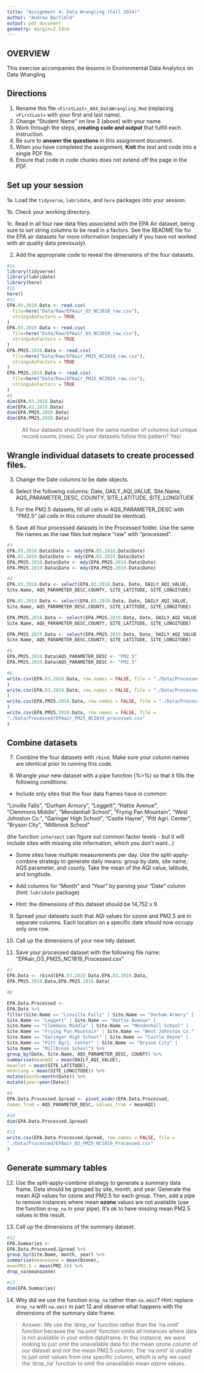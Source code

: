 ```yaml
---
title: "Assignment 4: Data Wrangling (Fall 2024)"
author: "Andrew Barfield"
output: pdf_document
geometry: margin=2.54cm
---
```


## OVERVIEW

This exercise accompanies the lessons in Environmental Data Analytics on Data Wrangling 

## Directions

1. Rename this file `<FirstLast>_A04_DataWrangling.Rmd` (replacing `<FirstLast>` with your first and last name).
2. Change "Student Name" on line 3 (above) with your name.
3. Work through the steps, **creating code and output** that fulfill each instruction.
4. Be sure to **answer the questions** in this assignment document.
5. When you have completed the assignment, **Knit** the text and code into a single PDF file.
6. Ensure that code in code chunks does not extend off the page in the PDF.


## Set up your session 

1a. Load the `tidyverse`,  `lubridate`, and `here` packages into your session.

1b. Check your working directory.

1c. Read in all four raw data files associated with the EPA Air dataset, being sure to set string columns to be read in a factors. See the README file for the EPA air datasets for more information (especially if you have not worked with air quality data previously). 

2. Add the appropriate code to reveal the dimensions of the four datasets. 

```r
#1a 
library(tidyverse)
library(lubridate)
library(here)
#1b 
here()
#1c 
EPA.03.2018.Data <- read.csv(
  file=here("Data/Raw/EPAair_O3_NC2018_raw.csv"),
  stringsAsFactors = TRUE
)
EPA.03.2019.Data <- read.csv(
  file=here("Data/Raw/EPAair_O3_NC2019_raw.csv"), 
  stringsAsFactors = TRUE
)
EPA.PM25.2018.Data <- read.csv(
  file=here("Data/Raw/EPAair_PM25_NC2018_raw.csv"), 
  stringsAsFactors = TRUE
)
EPA.PM25.2019.Data <- read.csv(
  file=here("Data/Raw/EPAair_PM25_NC2019_raw.csv"), 
  stringsAsFactors = TRUE
)
#2 
dim(EPA.03.2018.Data)
dim(EPA.03.2019.Data)
dim(EPA.PM25.2018.Data)
dim(EPA.PM25.2019.Data)
```

>All four datasets should have the same number of columns but unique record counts (rows). Do your datasets follow this pattern? Yes!

## Wrangle individual datasets to create processed files.

3. Change the Date columns to be date objects.

4. Select the following columns: Date, DAILY_AQI_VALUE, Site.Name, AQS_PARAMETER_DESC, COUNTY, SITE_LATITUDE, SITE_LONGITUDE

5. For the PM2.5 datasets, fill all cells in AQS_PARAMETER_DESC with "PM2.5" (all cells in this column should be identical).

6. Save all four processed datasets in the Processed folder. Use the same file names as the raw files but replace "raw" with "processed".

```r
#3
EPA.03.2018.Data$Date <- mdy(EPA.03.2018.Data$Date)
EPA.03.2019.Data$Date <- mdy(EPA.03.2019.Data$Date)
EPA.PM25.2018.Data$Date <- mdy(EPA.PM25.2018.Data$Date)
EPA.PM25.2019.Data$Date <- mdy(EPA.PM25.2019.Data$Date)

#4
EPA.03.2018.Data <- select(EPA.03.2018.Data, Date, DAILY_AQI_VALUE, 
Site.Name, AQS_PARAMETER_DESC,COUNTY, SITE_LATITUDE, SITE_LONGITUDE)

EPA.03.2019.Data <- select(EPA.03.2019.Data, Date, DAILY_AQI_VALUE, 
Site.Name, AQS_PARAMETER_DESC,COUNTY, SITE_LATITUDE, SITE_LONGITUDE)

EPA.PM25.2018.Data <- select(EPA.PM25.2018.Data, Date, DAILY_AQI_VALUE, 
Site.Name, AQS_PARAMETER_DESC,COUNTY, SITE_LATITUDE, SITE_LONGITUDE)

EPA.PM25.2019.Data <- select(EPA.PM25.2019.Data, Date, DAILY_AQI_VALUE, 
Site.Name, AQS_PARAMETER_DESC,COUNTY, SITE_LATITUDE, SITE_LONGITUDE)

#5
EPA.PM25.2018.Data$AQS_PARAMETER_DESC <- "PM2.5"
EPA.PM25.2019.Data$AQS_PARAMETER_DESC <- "PM2.5"

#6
write.csv(EPA.03.2018.Data, row.names = FALSE, file = "./Data/Processed/EPAair_O3_NC2018_processed.csv"
)
write.csv(EPA.03.2019.Data, row.names = FALSE, file = "./Data/Processed/EPAair_O3_NC2019_processed.csv"
)
write.csv(EPA.PM25.2018.Data, row.names = FALSE, file = "./Data/Processed/EPAair_PM25_NC2018_processed.csv"
)
write.csv(EPA.PM25.2019.Data, row.names = FALSE, file =
"./Data/Processed/EPAair_PM25_NC2019_processed.csv"            
)
```


## Combine datasets

7. Combine the four datasets with `rbind`. Make sure your column names are identical prior to running this code.

8. Wrangle your new dataset with a pipe function (%>%) so that it fills the following conditions: 

  * Include only sites that the four data frames have in common:  
    
  "Linville Falls", "Durham Armory", "Leggett", "Hattie Avenue",  
  "Clemmons Middle", "Mendenhall School", "Frying Pan Mountain", 
  "West Johnston Co.", "Garinger High School", "Castle Hayne", 
  "Pitt Agri. Center", "Bryson City", "Millbrook School" 
  
  (the function `intersect` can figure out common factor levels - but it will include sites with missing site information, which you don't want...) 

  * Some sites have multiple measurements per day. Use the split-apply-combine strategy to generate daily means: group by date, site name, AQS parameter, and county. Take the mean of the AQI value, latitude, and longitude.
  
  * Add columns for "Month" and "Year" by parsing your "Date" column (hint: `lubridate` package)
  
  * Hint: the dimensions of this dataset should be 14,752 x 9.

9. Spread your datasets such that AQI values for ozone and PM2.5 are in separate columns. Each location on a specific date should now occupy only one row.

10. Call up the dimensions of your new tidy dataset.

11. Save your processed dataset with the following file name: "EPAair_O3_PM25_NC1819_Processed.csv"

```r
#7 
EPA.Data <- rbind(EPA.03.2018.Data,EPA.03.2019.Data,
EPA.PM25.2018.Data,EPA.PM25.2019.Data)

#8 

EPA.Data.Processed <-
EPA.Data %>%
filter(Site.Name == "Linville Falls" | Site.Name == "Durham Armory" |
Site.Name == "Leggett" | Site.Name == "Hattie Avenue" | 
Site.Name == "Clemmons Middle" | Site.Name == "Mendenhall School" |
Site.Name == "Frying Pan Mountain" | Site.Name == "West Johnston Co." |
Site.Name == "Garinger High School" | Site.Name == "Castle Hayne" |
Site.Name == "Pitt Agri. Center" | Site.Name == "Bryson City" |
Site.Name == "Millbrook School") %>% 
group_by(Date, Site.Name, AQS_PARAMETER_DESC, COUNTY) %>%
summarise(meanAQI = mean(DAILY_AQI_VALUE), 
meanlat = mean(SITE_LATITUDE),  
meanlong = mean(SITE_LONGITUDE)) %>%
mutate(month=month(Date)) %>% 
mutate(year=year(Date))

#9
EPA.Data.Processed.Spread <- pivot_wider(EPA.Data.Processed, 
names_from = AQS_PARAMETER_DESC, values_from = meanAQI)

#10
dim(EPA.Data.Processed.Spread)

#11
write.csv(EPA.Data.Processed.Spread, row.names = FALSE, file = 
"./Data/Processed/EPAair_O3_PM25_NC1819_Processed.csv"
)

```

## Generate summary tables

12. Use the split-apply-combine strategy to generate a summary data frame. Data should be grouped by site, month, and year. Generate the mean AQI values for ozone and PM2.5 for each group. Then, add a pipe to remove instances where mean **ozone** values are not available (use the function `drop_na` in your pipe). It's ok to have missing mean PM2.5 values in this result. 

13. Call up the dimensions of the summary dataset.

```r

#12
EPA.Summaries <-
EPA.Data.Processed.Spread %>%
group_by(Site.Name, month, year) %>% 
summarise(meanozone = mean(Ozone),
meanPM2.5 = mean(PM2.5)) %>% 
drop_na(meanozone)          

#13
dim(EPA.Summaries)
```

14. Why did we use the function `drop_na` rather than `na.omit`? Hint: replace `drop_na` with `na.omit` in part 12 and observe what happens with the dimensions of the summary date frame.

> Answer: We use the 'drop_na' function rather than the 'na.omit' function because the 'na.omit' function omits all instances where data is not available in your entire dataframe. In this instance, we were looking to just omit the unavailable data for the mean ozone column of our dataset and not the mean PM2.5 column. The 'na.omit' is unable to just omit values from one specific column, which is why we used the 'drop_na' function to omit the unavailable mean ozone values.


